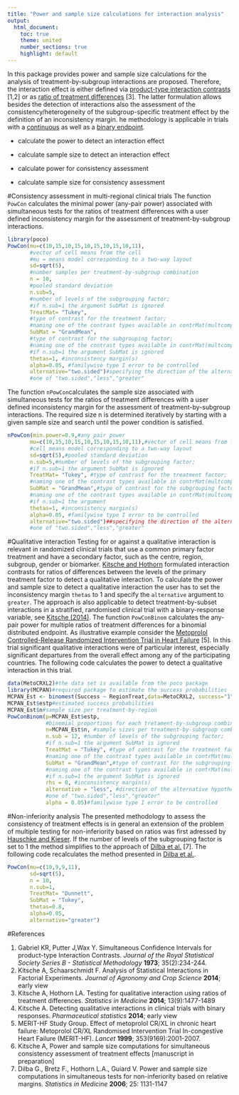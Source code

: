 ```yaml
--- 
title: "Power and sample size calculations for interaction analysis"
output:
  html_document:
    toc: true
    theme: united
    number_sections: true
    highlight: default
---
```

<!--
%\VignetteEngine{knitr::knitr}
%\VignetteIndexEntry{Power and sample size calculations for interaction analysis}
-->

In this package provides power and sample size calculations for the analysis of treatment-by-subgroup interactions are proposed. Therefore, the interaction effect is either defined via [product-type interaction contrasts][producttypeinteraction] [1,2] or as [ratio of treatment differences][ratiosquantitative] [3]. The latter formulation allows besides the detection of interactions also the assessment of the consistency/heterogeneity of the subgroup-specific treatment effect by the definition of an inconsistency margin. he methodology is applicable in trials with a [continuous][ratiosquantitative] as well as a [binary endpoint][ratiosbinary].

* calculate the power to detect an interaction effect 

* calculate sample size to detect an interaction effect

* calculate power for consistency assessment

* calculate sample size for consistency assessment

#Consistency assessment in multi-regional clinical trials
The function `PowCon` calculates the minimal power (any-pair power) associated with simultaneous tests for the ratios of treatment differences with a user defined inconsistency margin for the assessment of treatment-by-subgroup interactions.

```r
library(poco)
PowCon(mu=c(10,15,10,15,10,15,10,15,10,11), 
       #vector of cell means from the cell 
       #mu = means model corresponding to a two-way layout
       sd=sqrt(5),
       #number samples per treatment-by-subgroup combination
       n = 10,
       #pooled standard deviation
       n.sub=5,
       #number of levels of the subgrouping factor; 
       #if n.sub=1 the argument SubMat is ignored
       TreatMat= "Tukey", 
       #type of contrast for the treatment factor; 
       #naming one of the contrast types available in contrMat(multcomp)
       SubMat = "GrandMean",
       #type of contrast for the subgrouping factor; 
       #naming one of the contrast types available in contrMat(multcomp); 
       #if n.sub=1 the argument SubMat is ignored
       thetas=1, #inconsistency margin(s)
       alpha=0.05, #familywise type I error to be controlled
       alternative="two.sided")#specifying the direction of the alternative hypothesis, 
       #one of "two.sided","less","greater"
```

The function `nPowCon`calculates the sample size associated with simultaneous tests for the ratios of treatment differences with a user defined inconsistency margin for the assessment of treatment-by-subgroup interactions. The required size n is determined iteratively by starting with a given sample size and search until the power condition is satisfied.

```r
nPowCon(min.power=0.9,#any pair power
       mu=c(10,15,10,15,10,15,10,15,10,11),#vector of cell means from the 
       #cell means model corresponding to a two-way layout
       sd=sqrt(5),#pooled standard deviation
       n.sub=5,#number of levels of the subgrouping factor; 
       #if n.sub=1 the argument SubMat is ignored
       TreatMat= "Tukey", #type of contrast for the treatment factor; 
       #naming one of the contrast types available in contrMat(multcomp)
       SubMat = "GrandMean",#type of contrast for the subgrouping factor; 
       #naming one of the contrast types available in contrMat(multcomp); 
       #if n.sub=1 the argument
       thetas=1, #inconsistency margin(s)
       alpha=0.05, #familywise type I error to be controlled
       alternative="two.sided")##specifying the direction of the alternative hypothesis, 
       #one of "two.sided","less","greater"
```

#Qualitative interaction
Testing for or against a qualitative interaction is relevant in randomized clinical trials that use a common primary factor treatment and have a secondary factor, such as the centre, region, subgroup, gender or biomarker. [Kitsche and Hothorn][ratiosquantitative] formulated interaction contrasts for ratios of differences between the levels of the primary treatment factor to detect a qualitative interaction. To calculate the power and sample size to detect a qualitative interaction the user has to set the inconsistency margin `thetas` to 1 and specify the `alternative` argument to `greater`. The approach is also applicable to detect treatment-by-subset interactions in a stratified, randomised clinical trial with a binary-response variable, see [Kitsche (2014)][ratiosbinary]. The function `PowConBinom` calculates the any-pair power for multiple ratios of treatment differences for a binomial distributed endpoint. As illustrative example consider the [Metoprolol Controlled-Release Randomized Intervention Trial in Heart Failure][MERIT-HF] [5]. In this trial significant qualitative interactions were of particular interest, especially significant departures from the overall effect among any of the participating countries. The following code calculates the power to detect a qualitative interaction in this trial.

```r
data(MetoCRXL2)#the data set is available from the poco package
library(MCPAN)#required package to estimate the success probabilities
MCPAN_Est <- binomest(Success ~ RegionTreat,data=MetoCRXL2, success="1", method="Wald")
MCPAN_Est$estp#estimated success probabilities
MCPAN_Est$n#sample size per treatment-by-region 
PowConBinom(p=MCPAN_Est$estp,
            #binomial proportions for each tretament-by-subgroup combination 
            n=MCPAN_Est$n, #sample sizes per treatment-by-subgroup combination
            n.sub = 12, #number of levels of the subgrouping factor; 
            #if n.sub=1 the argument SubMat is ignored
            TreatMat = "Tukey", #type of contrast for the treatment factor; 
            #naming one of the contrast types available in contrMat(multcomp)
            SubMat = "GrandMean",#type of contrast for the subgrouping factor; 
            #naming one of the contrast types available in contrMat(multcomp); 
            #if n.sub=1 the argument SubMat is ignored
            rhs = 0, #inconsistency margin(s)
            alternative = "less", #direction of the alternative hypothesis, 
            #one of "two.sided","less","greater"
            alpha = 0.05)#familywise type I error to be controlled
```


#Non-inferiority analysis
The presented methodology to assess the consistency of treatment effects is in general an extension of the problem of multiple testing for non-inferiority based on ratios was first adressed by [Hauschke and Kieser][Hauschke]. If the number of levels of the subgrouping factor is set to 1 the method simplifies to the approach of [Dilba et al.][Dilba] [7]. The following code recalculates the method presented in [Dilba et al.][Dilba].

```r
PowCon(mu=c(10,9,9,11), 
       sd=sqrt(5),
       n = 10,
       n.sub=1,
       TreatMat= "Dunnett", 
       SubMat = "Tukey",
       thetas=0.8, 
       alpha=0.05, 
       alternative="greater")
```


#References

1. Gabriel KR, Putter J,Wax Y. Simultaneous Confidence Intervals for product-type Interaction Contrasts. *Journal of the Royal Statistical Society Series B - Statistical Methodology* **1973**; 35(2):234-244.
2. Kitsche A, Schaarschmidt F. Analysis of Statistical Interactions in Factorial Experiments. *Journal of Agronomy and Crop Science* **2014**; early view
3. Kitsche A, Hothorn LA. Testing for qualitative interaction using ratios of treatment differences. *Statistics in Medicine* **2014**; 13(9):1477-1489
4. Kitsche A. Detecting qualitative interactions in clinical trials with binary responses. *Pharmaceutical statistics* **2014**; early view
5. MERIT-HF Study Group. Effect of metoprolol CR/XL in chronic heart failure: Metoprolol CR/XL Randomised Intervention Trial In-congestive Heart Failure (MERIT-HF). *Lancet* **1999**; 353(9169):2001-2007.
6. Kitsche A, Power and sample size computations for simultaneous consistency assessment of treatment effects [manuscript in preparation]
7. Dilba G., Bretz F., Hothorn L.A., Guiard V. Power and sample size computations in simultaneous tests for non-inferiority based on relative margins. *Statistics in Medicine* **2006**; 25: 1131-1147


[producttypeinteraction]: http://onlinelibrary.wiley.com/doi/10.1111/jac.12076/abstract
[ratiosquantitative]:http://onlinelibrary.wiley.com/doi/10.1002/sim.6048/abstract
[ratiosbinary]: http://onlinelibrary.wiley.com/doi/10.1002/pst.1632/abstract
[MERIT-HF]:http://www.sciencedirect.com/science/article/pii/S0140673699044402
[Dilba]:http://onlinelibrary.wiley.com/doi/10.1002/sim.2359/abstract
[Hauschke]:http://onlinelibrary.wiley.com/doi/10.1002/(SICI)1097-0258(19990115)18:1%3C93::AID-SIM992%3E3.0.CO;2-8/abstract